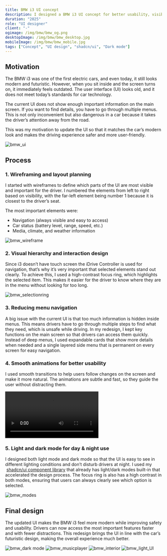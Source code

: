 ```yaml
---
title: BMW i3 UI concept
description: I designed a BMW i3 UI concept for better usability, visibility, and safer navigation with the iDrive controller.
duration: "2025"
role: "UI designer"
client: "-"
ogimage: /img/bmw/bmw_og.png
desktopImage: /img/bmw/bmw_desktop.jpg
mobileImage: /img/bmw/bmw_mobile.jpg
tags: ["Concept", "UI design", "shadcn/ui", "Dark mode"]
---
```


## Motivation

The BMW i3 was one of the first electric cars, and even today, it still looks modern and futuristic. However, when you sit inside and the screen turns on, it immediately feels outdated. The user interface (UI) looks old, and it does not meet today’s standards for car technology.

The current UI does not show enough important information on the main screen. If you want to find details, you have to go through multiple menus. This is not only inconvenient but also dangerous in a car because it takes the driver’s attention away from the road.

This was my motivation to update the UI so that it matches the car’s modern look and makes the driving experience safer and more user-friendly.

<Fade triggerOnce>
  <Image
    src="/img/bmw/bmw_1.jpg"
    alt="bmw_ui"
    width={1200}
    height={600}
    className="mt-[76px] w-full max-w-3xl"
  />
</Fade>

## Process

### 1. Wireframing and layout planning

I started with wireframes to define which parts of the UI are most visible and important for the driver. I numbered the elements from left to right based on visibility, with the far-left element being number 1 because it is closest to the driver’s seat.

The most important elements were:

- Navigation (always visible and easy to access)
- Car status (battery level, range, speed, etc.)
- Media, climate, and weather information

<Fade triggerOnce>
  <Image
    src="/img/bmw/bmw_2.jpg"
    alt="bmw_wireframe"
    width={1200}
    height={600}
    className="mt-[76px] w-full max-w-3xl"
  />
</Fade>

### 2. Visual hierarchy and interaction design

Since i3 doesn’t have touch screen the iDrive Controller is used for navigation, that’s why it’s very important that selected elements stand out clearly. To achieve this, I used a high-contrast focus ring, which highlights the selected item. This makes it easier for the driver to know where they are in the menu without looking for too long.

<Fade triggerOnce>
  <Image
    src="/img/bmw/bmw_3.jpg"
    alt="bmw_selectionring"
    width={1200}
    height={600}
    className="mt-[76px] w-full max-w-3xl"
  />
</Fade>

### 3. Reducing menu navigation

A big issue with the current UI is that too much information is hidden inside menus. This means drivers have to go through multiple steps to find what they need, which is unsafe while driving.
In my redesign, I kept key functions on the main screen so that drivers can access them quickly. Instead of deep menus, I used expandable cards that show more details when needed and a single layered side menu that is permanent on every screen for easy navigation.

### 4. Smooth animations for better usability

I used smooth transitions to help users follow changes on the screen and make it more natural. The animations are subtle and fast, so they guide the user without distracting them.

<Fade triggerOnce>
  <video
    className="mt-[76px] w-full max-w-[1200px]"
    width={1200}
    controls
    src="/bmw.mov"
    type="video/quicktime"
  ></video>
</Fade>

### 5. Light and dark mode for day & night use

I designed both light mode and dark mode so that the UI is easy to see in different lighting conditions and don’t disturb drivers at night. I used my &nbsp;[shadcn/ui component library](https://www.figma.com/community/file/1435295819876914235/shadcn-ui-component-library) that already has light/dark modes built-in that accelerated the design process. The focus ring is also has a high contrast in both modes, ensuring that users can always clearly see which option is selected.

<Fade triggerOnce>
  <Image
    src="/img/bmw/bmw_5.jpg"
    alt="bmw_modes"
    width={1200}
    height={600}
    className="mt-[76px] w-full max-w-3xl"
  />
</Fade>

## Final design

The updated UI makes the BMW i3 feel more modern while improving safety and usability. Drivers can now access the most important features faster and with fewer distractions. This redesign brings the UI in line with the car’s futuristic design, making the overall experience much better.

<Fade triggerOnce>
  <Image
    src="/img/bmw/bmw_6.jpg"
    alt="bmw_dark mode"
    width={1200}
    height={600}
    className="mt-[76px] w-full max-w-3xl"
  />
</Fade>
<Fade triggerOnce>
  <Image
    src="/img/bmw/bmw_7.jpg"
    alt="bmw_musicplayer"
    width={1200}
    height={600}
    className="mt-[16px] w-full max-w-3xl"
  />
</Fade>
<Fade triggerOnce>
  <Image
    src="/img/bmw/bmw_8.jpg"
    alt="bmw_interior"
    width={1200}
    height={600}
    className="mt-[16px] w-full max-w-3xl"
  />
</Fade>
<Fade triggerOnce>
  <Image
    src="/img/bmw/bmw_9.jpg"
    alt="bmw_light_UI"
    width={1200}
    height={600}
    className="mt-[16px] w-full max-w-3xl"
  />
</Fade>
